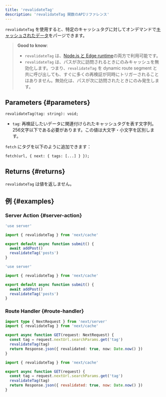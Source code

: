```yaml
---
title: 'revalidateTag'
description: 'revalidateTag 関数のAPIリファレンス'
---
```


`revalidateTag` を使用すると、特定のキャッシュタグに対してオンデマンドで[キャッシュされたデータ](/docs/app/building-your-application/caching)をパージできます。

> **Good to know**:
>
> - `revalidateTag` は、[Node.js と Edge runtime](/docs/app/building-your-application/rendering/edge-and-nodejs-runtimes)の両方で利用可能です。
> - `revalidateTag` は、パスが次に訪問されるときにのみキャッシュを無効化します。つまり、`revalidateTag` を dynamic route segment と共に呼び出しても、すぐに多くの再検証が同時にトリガーされることはありません。無効化は、パスが次に訪問されたときにのみ発生します。

## Parameters {#parameters}

```tsx
revalidateTag(tag: string): void;
```

- `tag`: 再検証したいデータに関連付けられたキャッシュタグを表す文字列。256文字以下である必要があります。この値は大文字・小文字を区別します。

`fetch` にタグを以下のように追加できます：

```tsx
fetch(url, { next: { tags: [...] } });
```

## Returns {#returns}

`revalidateTag` は値を返しません。

## 例 {#examples}

### Server Action {#server-action}

<Tabs>
<TabItem value="ts" label="TypeScript">

```ts title="app/actions.ts" switcher
'use server'

import { revalidateTag } from 'next/cache'

export default async function submit() {
  await addPost()
  revalidateTag('posts')
}
```

</TabItem>
<TabItem value="js" label="JavaScript">

```js title="app/actions.js" switcher
'use server'

import { revalidateTag } from 'next/cache'

export default async function submit() {
  await addPost()
  revalidateTag('posts')
}
```

</TabItem>
</Tabs>

### Route Handler {#route-handler}

<Tabs>
<TabItem value="ts" label="TypeScript">

```ts title="app/api/revalidate/route.ts" switcher
import type { NextRequest } from 'next/server'
import { revalidateTag } from 'next/cache'

export async function GET(request: NextRequest) {
  const tag = request.nextUrl.searchParams.get('tag')
  revalidateTag(tag)
  return Response.json({ revalidated: true, now: Date.now() })
}
```

</TabItem>
<TabItem value="js" label="JavaScript">

```js title="app/api/revalidate/route.js" switcher
import { revalidateTag } from 'next/cache'

export async function GET(request) {
  const tag = request.nextUrl.searchParams.get('tag')
  revalidateTag(tag)
  return Response.json({ revalidated: true, now: Date.now() })
}
```

</TabItem>
</Tabs>
